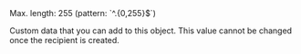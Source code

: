 <ParamField body="Tag" type="string" >  
Max. length: 255 (pattern: `^.{0,255}$`)

Custom data that you can add to this object. This value cannot be changed once the recipient is created.
</ParamField>